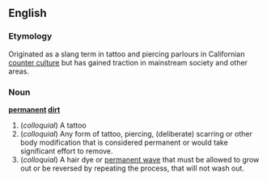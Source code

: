 ==English==
===Etymology===
Originated as a slang term in tattoo and piercing parlours in Californian [[counter culture]] but has gained traction in mainstream society and other areas.

===Noun===
'''[[permanent]] [[dirt]]'''

# (''colloquial'') A tattoo
# (''colloquial'') Any form of tattoo, piercing, (deliberate) scarring or other body modification that is considered permanent or would take significant effort to remove.
# (''colloquial'') A hair dye or [[permanent wave]] that must be allowed to grow out or be reversed by repeating the process, that will not wash out.